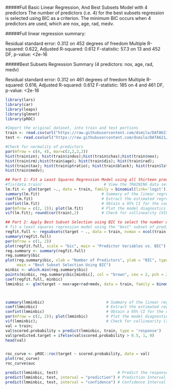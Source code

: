 

#####Full Basic Linear Regression, And Best Subsets Model with 4 predictors
The number of predictors (i.e. 4) for the best subsets regression is selected using BIC as a criterion. The minimum BIC occurs when 4 predictors are used, which are nox, age, rad, medv.

#####Full linear regression summary:

Residual standard error: 0.312 on 452 degrees of freedom
Multiple R-squared:  0.622,	Adjusted R-squared:  0.612 
F-statistic: 57.3 on 13 and 452 DF,  p-value: <2e-16

#####Best Subsets Regression Summary (4 predictors: nox, age, rad, medv)

Residual standard error: 0.312 on 461 degrees of freedom
Multiple R-squared:  0.616,	Adjusted R-squared:  0.612 
F-statistic:  185 on 4 and 461 DF,  p-value: <2e-16

```r
library(lars)
library(car)
library(leaps)
library(glmnet)
library(pROC)

#Import the original dataset, into train and test portions
train <- read.csv(url("https://raw.githubusercontent.com/dsmilo/DATA621/master/HW3/Data/crime-training-data.csv"))
test <- read.csv(url("https://raw.githubusercontent.com/dsmilo/DATA621/master/HW3/Data/crime-evaluation-data.csv"))

#Check for normality of predictors
par(mfrow = c(4, 4), mar=c(2,2,2,2))
hist(train$zn); hist(train$indus);hist(train$chas);hist(train$nox);
hist(train$rm);hist(train$age); hist(train$dis); hist(train$rad);
hist(train$tax); hist(train$ptratio); hist(train$black); hist(train$lstat);
hist(train$medv);

## Part 1: Fit a Least Squares Regression Model using all thirteen predictors
#fix(data.train)                           # View the TRAINING data set
lm.fit <- glm(target ~., data = train, family = binomial(link='logit'))    # Fit the model using the TRAINING data set
summary(lm.fit)                           # Summary of the linear regression model
coef(lm.fit)                              # Extract the estimated regression model coefficients
confint(lm.fit)                           # Obtain a 95% CI for the coefficient estimates
par(mfrow = c(2, 2)); plot(lm.fit)        # Plot the model diagnostics
vif(lm.fit); round(cor(train),2)          # Check for collinearity (VIF > 10; none)

## Part 2: Apply Best Subset Selection using BIC to select the number of predictors and then
# fit a least squares regression model using the "best" subset of predictor variables
regfit.full <- regsubsets(target ~ ., data = train, nvmax = ncol(train)-1)
summary(regfit.full)
par(mfrow = c(1, 2))
plot(regfit.full, scale = "bic", main = "Predictor Variables vs. BIC")
reg.summary <- summary(regfit.full)
reg.summary$bic
plot(reg.summary$bic, xlab = "Number of Predictors", ylab = "BIC", type = "l",
     main = "Best Subset Selection Using BIC")
minbic <- which.min(reg.summary$bic)
points(minbic, reg.summary$bic[minbic], col = "brown", cex = 2, pch = 20)
coef(regfit.full, minbic)
lmminbic <- glm(target ~ nox+age+rad+medv, data = train, family = binomial(link='logit')) #Regression of the four best predictors, from best subsets results



summary(lmminbic)                           # Summary of the linear regression model
coef(lmminbic)                              # Extract the estimated regression model coefficients
confint(lmminbic)                           # Obtain a 95% CI for the coefficient estimates
par(mfrow = c(2, 2)); plot(lmminbic)        # Plot the model diagnostics
vif(lmminbic);                              # Check for collinearity (all VIF <= 10)
val = train;
val$scored.probability = predict(lmminbic, train, type = 'response')
val$predicted.target = ifelse(val$scored.probability > 0.5, 1, 0)
head(val)


roc_curve <- pROC::roc(target ~ scored.probability, data = val)
plot(roc_curve)
roc_curve$auc

predict(lmminbic, test)                          # Predict the responses for the TEST data set
predict(lmminbic, test, interval = "prediction") # Prediction Interval of Predicted Responses
predict(lmminbic, test, interval = "confidence") # Confidence Interval of Predicted Responses
```
